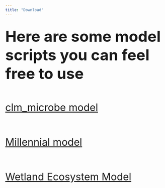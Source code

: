```yaml
---
title: "Download"
---
```


<br>
<left><font size = 8x>**Here are some model scripts you can feel free to use**
<br>
<br>
<left><font size = 6x> [clm_microbe model](https://github.com/ucasbusiniao/clm-microbe)

<br>
<left><font size = 6x> [Millennial model](https://github.com/ucasbusiniao/Millennial)

<br>
<left><font size = 6x>  [Wetland Ecosystem Model](https://github.com/ucasbusiniao/WEM)
